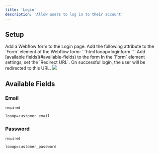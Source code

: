 ```yaml
---
title: 'Login'
description: 'Allow users to log in to their account'
---
```


## Setup
<Steps>
<Step title="Login Form">
Add a Webflow form to the Login page.
</Step>
<Step title="Login Form - Attribute">
 Add the following attribute to the `Form` element of the Webflow form:
    ```html
    looop=loginform
    ```
</Step>
<Step title="Login Form - Fields">
Add [available fields](#available-fields) to the form
</Step>
<Step title="Success Redirect">
In the `Form` element settings, set the `Redirect URL`. On successful login, the user will be redirected to this URL.
<Frame>
<img src="/images/form-redirect.png" />
</Frame>
</Step>
</Steps>

## Available Fields 

### Email
<sup>`required`</sup>
```html
looop=customer_email
```

### Password
<sup>`required`</sup>
```html
looop=customer_password
```
